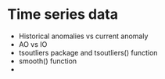 # Time series data {#sec-noneuclidean}


* Historical anomalies vs current anomaly
* AO vs IO
* tsoutliers package and tsoutliers() function
* smooth() function
*

